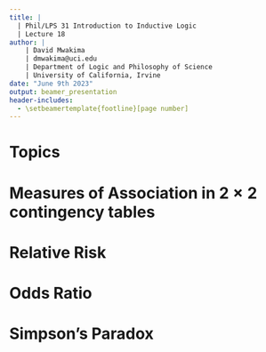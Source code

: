 ```yaml
---
title: | 
  | Phil/LPS 31 Introduction to Inductive Logic
  | Lecture 18
author: |
    | David Mwakima
    | dmwakima@uci.edu
    | Department of Logic and Philosophy of Science
    | University of California, Irvine
date: "June 9th 2023"
output: beamer_presentation
header-includes:
  - \setbeamertemplate{footline}[page number]
---
```



# Topics

\begin{itemize}
\item Relative Risk
\item Odds Ratio
\item Simpson's Paradox
\end{itemize}

# Measures of Association in $2 \times 2$ contingency tables


# Relative Risk


# Odds Ratio


# Simpson's Paradox


